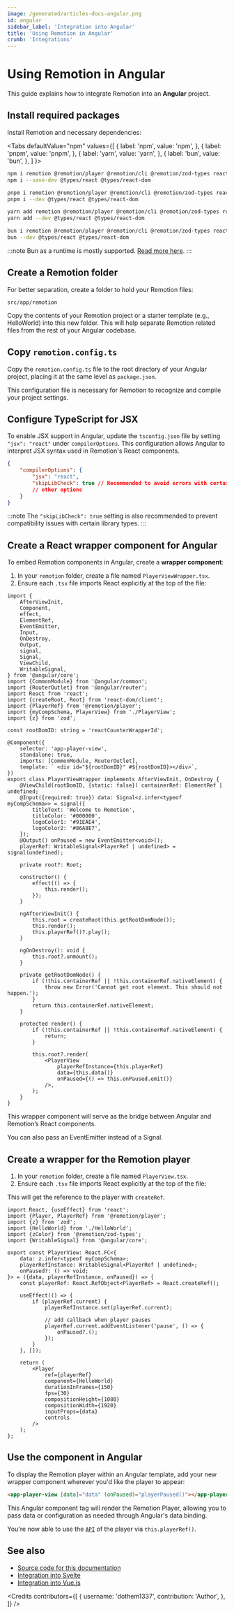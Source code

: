 ```yaml
---
image: /generated/articles-docs-angular.png
id: angular
sidebar_label: 'Integration into Angular'
title: 'Using Remotion in Angular'
crumb: 'Integrations'
---
```



# Using Remotion in Angular

This guide explains how to integrate Remotion into an **Angular** project.

## Install required packages

Install Remotion and necessary dependencies:

<Tabs
defaultValue="npm"
values={[
{ label: 'npm', value: 'npm', },
{ label: 'pnpm', value: 'pnpm', },
{ label: 'yarn', value: 'yarn', },
{ label: 'bun', value: 'bun', },
]
}>
<TabItem value="npm">

```bash title="Use npm as the package manager"
npm i remotion @remotion/player @remotion/cli @remotion/zod-types react react-dom zod
npm i --save-dev @types/react @types/react-dom
```

  </TabItem>
  <TabItem value="pnpm">

```bash title="Use pnpm as the package manager"
pnpm i remotion @remotion/player @remotion/cli @remotion/zod-types react react-dom zod
pnpm i --dev @types/react @types/react-dom
```

  </TabItem>

  <TabItem value="yarn">

```bash title="Use Yarn as the package manager"
yarn add remotion @remotion/player @remotion/cli @remotion/zod-types react react-dom zod
yarn add --dev @types/react @types/react-dom
```

  </TabItem>

  <TabItem value="bun">

```bash title="Use Bun as the package manager and runtime"
bun i remotion @remotion/player @remotion/cli @remotion/zod-types react react-dom zod
bun --dev @types/react @types/react-dom
```

:::note
Bun as a runtime is mostly supported. [Read more here](/docs/bun).
:::

  </TabItem>
</Tabs>

## Create a Remotion folder

For better separation, create a folder to hold your Remotion files:

```plaintext
src/app/remotion
```

Copy the contents of your Remotion project or a starter template (e.g., HelloWorld) into this new folder. This will help separate Remotion related files from the rest of your Angular codebase.

## Copy `remotion.config.ts`

Copy the `remotion.config.ts` file to the root directory of your Angular project, placing it at the same level as `package.json`.

This configuration file is necessary for Remotion to recognize and compile your project settings.

## Configure TypeScript for JSX

To enable JSX support in Angular, update the `tsconfig.json` file by setting `"jsx": "react"` under `compilerOptions`. This configuration allows Angular to interpret JSX syntax used in Remotion's React components.

```json title="tsconfig.json"
{
	"compilerOptions": {
		"jsx": "react",
		"skipLibCheck": true // Recommended to avoid errors with certain libraries
		// other options
	}
}
```

:::note
The `"skipLibCheck": true` setting is also recommended to prevent compatibility issues with certain library types.
:::

## Create a React wrapper component for Angular

To embed Remotion components in Angular, create a **wrapper component**:

1. In your `remotion` folder, create a file named `PlayerViewWrapper.tsx`.
2. Ensure each `.tsx` file imports React explicitly at the top of the file:

```tsx title="PlayerViewWrapper.tsx"
import {
	AfterViewInit,
	Component,
	effect,
	ElementRef,
	EventEmitter,
	Input,
	OnDestroy,
	Output,
	signal,
	Signal,
	ViewChild,
	WritableSignal,
} from '@angular/core';
import {CommonModule} from '@angular/common';
import {RouterOutlet} from '@angular/router';
import React from 'react';
import {createRoot, Root} from 'react-dom/client';
import {PlayerRef} from '@remotion/player';
import {myCompSchema, PlayerView} from './PlayerView';
import {z} from 'zod';

const rootDomID: string = 'reactCounterWrapperId';

@Component({
	selector: 'app-player-view',
	standalone: true,
	imports: [CommonModule, RouterOutlet],
	template: ` <div id="${rootDomID}" #${rootDomID}></div>`,
})
export class PlayerViewWrapper implements AfterViewInit, OnDestroy {
	@ViewChild(rootDomID, {static: false}) containerRef: ElementRef | undefined;
	@Input({required: true}) data: Signal<z.infer<typeof myCompSchema>> = signal({
		titleText: 'Welcome to Remotion',
		titleColor: '#000000',
		logoColor1: '#91EAE4',
		logoColor2: '#86A8E7',
	});
	@Output() onPaused = new EventEmitter<void>();
	playerRef: WritableSignal<PlayerRef | undefined> = signal(undefined);

	private root?: Root;

	constructor() {
		effect(() => {
			this.render();
		});
	}

	ngAfterViewInit() {
		this.root = createRoot(this.getRootDomNode());
		this.render();
		this.playerRef()?.play();
	}

	ngOnDestroy(): void {
		this.root?.unmount();
	}

	private getRootDomNode() {
		if (!this.containerRef || !this.containerRef.nativeElement) {
			throw new Error('Cannot get root element. This should not happen.');
		}
		return this.containerRef.nativeElement;
	}

	protected render() {
		if (!this.containerRef || !this.containerRef.nativeElement) {
			return;
		}

		this.root?.render(
			<PlayerView
				playerRefInstance={this.playerRef}
				data={this.data()}
				onPaused={() => this.onPaused.emit()}
			/>,
		);
	}
}
```

This wrapper component will serve as the bridge between Angular and Remotion’s React components.

You can also pass an EventEmitter instead of a Signal.

## Create a wrapper for the Remotion player

1. In your `remotion` folder, create a file named `PlayerView.tsx`.
2. Ensure each `.tsx` file imports React explicitly at the top of the file:

This will get the reference to the player with `createRef`.

```tsx title="PlayerView.tsx"
import React, {useEffect} from 'react';
import {Player, PlayerRef} from '@remotion/player';
import {z} from 'zod';
import {HelloWorld} from './HelloWorld';
import {zColor} from '@remotion/zod-types';
import {WritableSignal} from '@angular/core';

export const PlayerView: React.FC<{
	data: z.infer<typeof myCompSchema>;
	playerRefInstance: WritableSignal<PlayerRef | undefined>;
	onPaused?: () => void;
}> = ({data, playerRefInstance, onPaused}) => {
	const playerRef: React.RefObject<PlayerRef> = React.createRef();

	useEffect(() => {
		if (playerRef.current) {
			playerRefInstance.set(playerRef.current);

			// add callback when player pauses
			playerRef.current.addEventListener('pause', () => {
				onPaused?.();
			});
		}
	}, []);

	return (
		<Player
			ref={playerRef}
			component={HelloWorld}
			durationInFrames={150}
			fps={30}
			compositionHeight={1080}
			compositionWidth={1920}
			inputProps={data}
			controls
		/>
	);
};
```

## Use the component in Angular

To display the Remotion player within an Angular template, add your new wrapper component wherever you'd like the player to appear:

```html
<app-player-view [data]="data" (onPaused)="playerPaused()"></app-player-view>
```

This Angular component tag will render the Remotion Player, allowing you to pass data or configuration as needed through Angular's data binding.

You're now able to use the [`API`](/docs/player/player) of the player via `this.playerRef()`.

## See also

- [Source code for this documentation](https://github.com/remotion-dev/angular-starter)
- [Integration into Svelte](/docs/svelte)
- [Integration into Vue.js](/docs/vue)

<Credits
	contributors={[
		{
			username: 'dothem1337',
			contribution: 'Author',
		},
	]}
/>
